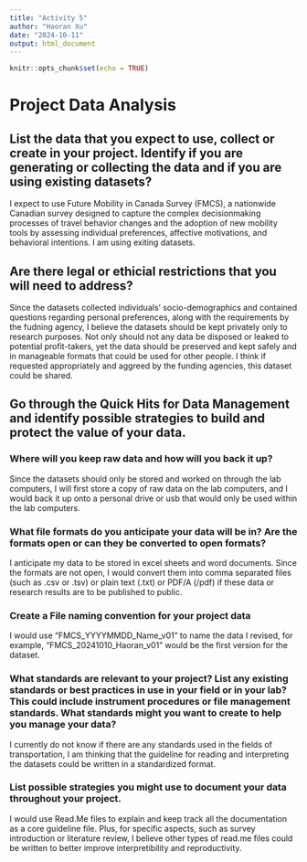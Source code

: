 ```yaml
---
title: "Activity 5"
author: "Haoran Xu"
date: "2024-10-11"
output: html_document
---
```


```r
knitr::opts_chunk$set(echo = TRUE)
```

# Project Data Analysis

## List the data that you expect to use, collect or create in your project. Identify if you are generating or collecting the data and if you are using existing datasets?

I expect to use Future Mobility in Canada Survey (FMCS), a nationwide Canadian survey designed to capture the complex decisionmaking processes of travel behavior changes and the adoption of new mobility tools by assessing individual preferences, affective motivations, and behavioral intentions. I am using exiting datasets.

## Are there legal or ethicial restrictions that you will need to address?

Since the datasets collected individuals' socio-demographics and contained questions regarding personal preferences, along with the requirements by the fudning agency, I believe the datasets should be kept privately only to research purposes. Not only should not any data be disposed or leaked to potential profit-takers, yet the data should be preserved and kept safely and in manageable formats that could be used for other people. I think if requested appropriately and aggreed by the funding agencies, this dataset could be shared.

## Go through the Quick Hits for Data Management and identify possible strategies to build and protect the value of your data.

### Where will you keep raw data and how will you back it up?

Since the datasets should only be stored and worked on through the lab computers, I will first store a copy of raw data on the lab computers, and I would back it up onto a personal drive or usb that would only be used within the lab computers.

### What file formats do you anticipate your data will be in? Are the formats open or can they be converted to open formats?

I anticipate my data to be stored in excel sheets and word documents. Since the formats are not open, I would convert them into comma separated files (such as .csv or .tsv) or plain text (.txt) or PDF/A (/pdf) if these data or research results are to be published to public.

### Create a File naming convention for your project data

I would use "FMCS_YYYYMMDD_Name_v01" to name the data I revised, for example, "FMCS_20241010_Haoran_v01" would be the first version for the dataset.

### What standards are relevant to your project? List any existing standards or best practices in use in your field or in your lab? This could include instrument procedures or file management standards. What standards might you want to create to help you manage your data?

I currently do not know if there are any standards used in the fields of transportation, I am thinking that the guideline for reading and interpreting the datasets could be written in a standardized format.

### List possible strategies you might use to document your data throughout your project.

I would use Read.Me files to explain and keep track all the documentation as a core guideline file. Plus, for specific aspects, such as survey introduction or literature review, I believe other types of read.me files could be written to better improve interpretibility and reproductivity.


